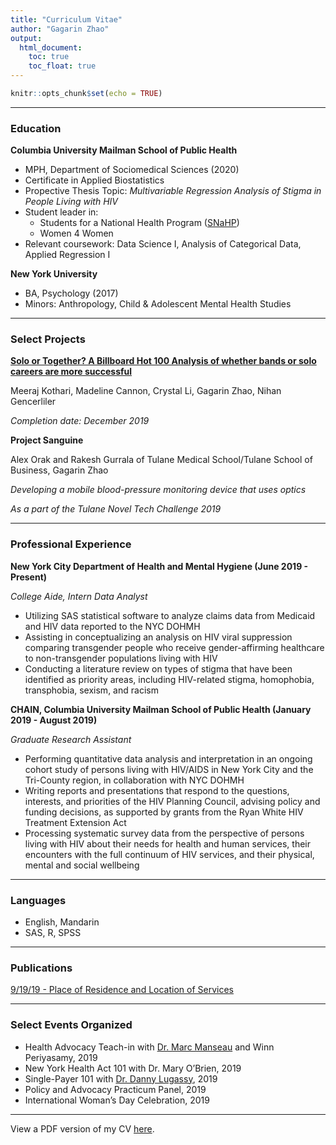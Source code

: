 ```yaml
---
title: "Curriculum Vitae"
author: "Gagarin Zhao"
output:
  html_document:
    toc: true
    toc_float: true
---
```


```r
knitr::opts_chunk$set(echo = TRUE)
```

<hr></hr>
### Education
<b>Columbia University Mailman School of Public Health</b>

- MPH, Department of Sociomedical Sciences (2020)
- Certificate in Applied Biostatistics
- Propective Thesis Topic: <i>Multivariable Regression Analysis of Stigma in People Living with HIV</i>
- Student leader in:
  - Students for a National Health Program ([SNaHP](http://student.pnhp.org/about/))
  - Women 4 Women
- Relevant coursework: Data Science I, Analysis of Categorical Data, Applied Regression I

<b>New York University</b>

- BA, Psychology (2017)
- Minors: Anthropology, Child & Adolescent Mental Health Studies


<hr></hr>

### Select Projects

<b>[Solo or Together? A Billboard Hot 100 Analysis of whether bands or solo careers are more successful](https://gagarinzhao.github.io/billboard_band_breakups/)</b>

Meeraj Kothari, Madeline Cannon, Crystal Li, Gagarin Zhao, 
Nihan Gencerliler

<i>Completion date: December 2019</i>

<b> Project Sanguine </b>

Alex Orak and Rakesh Gurrala of Tulane Medical School/Tulane School of Business, Gagarin Zhao

<i>Developing a mobile blood-pressure monitoring device that uses optics</i>

<i>As a part of the Tulane Novel Tech Challenge 2019</i>

<hr></hr>

### Professional Experience
<b>New York City Department of Health and Mental Hygiene (June 2019 - Present)</b>

<i>College Aide, Intern Data Analyst</i>

- Utilizing SAS statistical software to analyze claims data from Medicaid and HIV data reported to the NYC DOHMH
- Assisting in conceptualizing an analysis on HIV viral suppression comparing transgender people who receive gender-affirming healthcare to non-transgender populations living with HIV
- Conducting a literature review on types of stigma that have been identified as priority areas, including HIV-related stigma, homophobia, transphobia, sexism, and racism


<b>CHAIN, Columbia University Mailman School of Public Health (January 2019 - August 2019)</b>

<i>Graduate Research Assistant</i>

- Performing quantitative data analysis and interpretation in an ongoing cohort study of persons living with HIV/AIDS in New York City and the Tri-County region, in collaboration with NYC DOHMH 
-	Writing reports and presentations that respond to the questions, interests, and priorities of the HIV Planning Council, advising policy and funding decisions, as supported by grants from the Ryan White HIV Treatment Extension Act 
- Processing systematic survey data from the perspective of persons living with HIV about their needs for health and human services, their encounters with the full continuum of HIV services, and their physical, mental and social wellbeing 

<hr></hr>

### Languages
- English, Mandarin
- SAS, R, SPSS

<hr></hr>

### Publications
[9/19/19 - Place of Residence and Location of Services](http://www.nyhiv.org/pdfs/chain/CHAIN%20Briefing%202018-1%20Location%20of%20Services.pdf)

<hr></hr>

### Select Events Organized

- Health Advocacy Teach-in with [Dr. Marc Manseau](https://med.nyu.edu/faculty/marc-w-manseau) and Winn Periyasamy, 2019
- New York Health Act 101 with Dr. Mary O'Brien, 2019
- Single-Payer 101 with [Dr. Danny Lugassy](https://nyulangone.org/doctors/1073658035/daniel-m-lugassy), 2019
- Policy and Advocacy Practicum Panel, 2019
- International Woman's Day Celebration, 2019

<hr></hr>

View a PDF version of my CV [here](Gaga_CV_oct19_github.pdf).